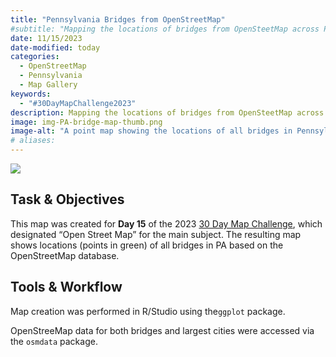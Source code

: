 ```yaml
---
title: "Pennsylvania Bridges from OpenStreetMap"
#subtitle: "Mapping the locations of bridges from OpenSteetMap across PA."
date: 11/15/2023
date-modified: today
categories:
  - OpenStreetMap
  - Pennsylvania
  - Map Gallery
keywords:
  - "#30DayMapChallenge2023"
description: Mapping the locations of bridges from OpenSteetMap across PA. This point map was created in RStudio and shows the locations of all bridges in the state of Pennsylvania according to the OpenStreetMap API.
image: img-PA-bridge-map-thumb.png
image-alt: "A point map showing the locations of all bridges in Pennsylvania."
# aliases:
---
```


::: {.column-margin}
![](img-PA-bridge-map.png){.cover-image}
:::


## Task & Objectives

This map was created for **Day 15** of the 2023 [30 Day Map Challenge](https://30daymapchallenge.com/), which designated "Open Street Map" for the main subject. The resulting map shows locations (points in green) of all bridges in PA based on the OpenStreetMap database.

## Tools & Workflow

Map creation was performed in R/Studio using the`ggplot` package.

OpenStreeMap data for both bridges and largest cities were accessed via the `osmdata` package.
